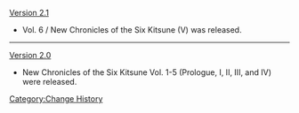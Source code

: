[[Version 2.1]]
*Vol. 6 / New Chronicles of the Six Kitsune (V) was released.
----
[[Version 2.0]]
*New Chronicles of the Six Kitsune Vol. 1-5 (Prologue, I, II, III, and IV) were released.
<noinclude>[[Category:Change History]]</noinclude>